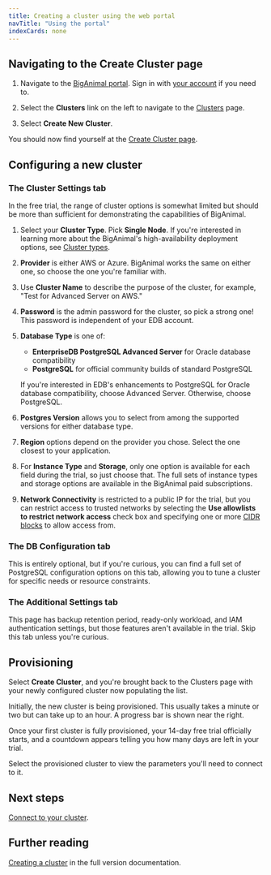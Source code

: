 ```yaml
---
title: Creating a cluster using the web portal
navTitle: "Using the portal" 
indexCards: none
---
```


## Navigating to the Create Cluster page

1. Navigate to the [BigAnimal portal](https://freetrial.biganimal.com/). Sign in with [your account](../create_an_account) if you need to.

2. Select the **Clusters** link on the left to navigate to the [Clusters](https://portal.biganimal.com/clusters) page.

3. Select **Create New Cluster**.

You should now find yourself at the [Create Cluster page](https://portal.biganimal.com/create-cluster).

## Configuring a new cluster

### The Cluster Settings tab

In the free trial, the range of cluster options is somewhat limited but should be more than sufficient for demonstrating the capabilities of BigAnimal. 

1. Select your **Cluster Type**. Pick **Single Node**. If you're interested in learning more about the BigAnimal's high-availability deployment options, see [Cluster types](/biganimal/release/overview/02_high_availability).
1. **Provider** is either AWS or Azure. BigAnimal works the same on either one, so choose the one you're familiar with.
1. Use **Cluster Name** to describe the purpose of the cluster, for example, "Test for Advanced Server on AWS."
1. **Password** is the admin password for the cluster, so pick a strong one! This password is independent of your EDB account.
1. **Database Type** is one of:

   - **EnterpriseDB PostgreSQL Advanced Server** for Oracle database compatibility
   - **PostgreSQL** for official community builds of standard PostgreSQL

    If you're interested in EDB's enhancements to PostgreSQL for Oracle database compatibility, choose Advanced Server. Otherwise, choose PostgreSQL.
1. **Postgres Version** allows you to select from among the supported versions for either database type.

1. **Region** options depend on the provider you chose. Select the one closest to your application.

1. For **Instance Type** and **Storage**, only one option is available for each field during the trial, so just choose that. The full sets of instance types and storage options are available in the BigAnimal paid subscriptions.
1. **Network Connectivity** is restricted to a public IP for the trial, but you can restrict access to trusted networks by
   selecting the **Use allowlists to restrict network access** check box and specifying one or more [CIDR blocks](https://en.wikipedia.org/wiki/Classless_Inter-Domain_Routing) 
   to allow access from.


### The DB Configuration tab

This is entirely optional, but if you're curious, you can find a full set of PostgreSQL configuration options on this tab, allowing you to tune a cluster for specific needs or resource constraints.

### The Additional Settings tab

This page has backup retention period, ready-only workload, and IAM authentication settings, but those features aren't available in the trial. Skip this tab unless you're curious.

## Provisioning 

Select **Create Cluster**, and you're brought back to the Clusters page with your newly configured cluster now populating the list.

Initially, the new cluster is being provisioned. This usually takes a minute or two but can take up to an hour. A progress bar is shown near the right.

Once your first cluster is fully provisioned, your 14-day free trial officially starts, and a countdown appears telling you how many days are left in your trial.

Select the provisioned cluster to view the parameters you'll need to connect to it.

## Next steps

[Connect to your cluster](../connect_to_a_cluster).

## Further reading

[Creating a cluster](/biganimal/latest/getting_started/creating_a_cluster/) in the full version documentation.
